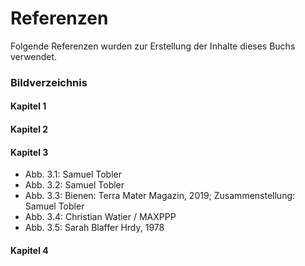 # Referenzen {#Referenzen .unnumbered}

Folgende Referenzen wurden zur Erstellung der Inhalte dieses Buchs verwendet. 




### Bildverzeichnis {.unnumbered}

#### Kapitel 1 {.unnumbered}

#### Kapitel 2 {.unnumbered}

#### Kapitel 3 {.unnumbered}

- Abb. 3.1: Samuel Tobler
- Abb. 3.2: Samuel Tobler
- Abb. 3.3: Bienen: Terra Mater Magazin, 2019; Zusammenstellung: Samuel Tobler
- Abb. 3.4: Christian Watier / MAXPPP
- Abb. 3.5: Sarah Blaffer Hrdy, 1978

#### Kapitel 4 {.unnumbered}